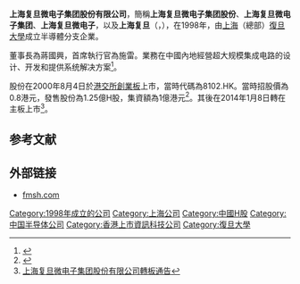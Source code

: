 '''上海复旦微电子集团股份有限公司'''，簡稱'''上海复旦微电子集团股份'''、'''上海复旦微电子集团'''、'''上海复旦微电子'''，以及'''上海复旦'''（'''{{lang-en|Shanghai Fudan Microelectronics Group Company Limited}}'''，{{hkex|1385}}），在1998年，由[[上海|上海]]（總部）[[復旦大學|復旦大學]]成立半導體分支企業。

董事長為蔣國興，首席執行官為施雷。業務在中國內地經營超大规模集成电路的设计、开发和提供系统解决方案<ref>{{Cite web |url=http://www.fmsh.com/neiye.aspx?id=26 |title=上海复旦微电子集团股份有限公司簡介 |accessdate=2014-03-04 |archive-date=2014-05-11 |archive-url=https://web.archive.org/web/20140511143420/http://www.fmsh.com/neiye.aspx?id=26 |dead-url=no }}</ref>。

股份在2000年8月4日於[[港交所|港交所]][[香港創業板|創業板]]上市，當時代碼為8102.HK。當時招股價為0.8港元，發售股份為1.25億H股，集資額為1億港元<ref>{{Cite web |url=http://www.hkexnews.hk/listedco/listconews/GEM/2000/0731/00000MC20000729123614H.pdf |title=上海复旦微电子集团股份有限公司招股資料 |accessdate=2014-03-04 |archive-date=2018-09-30 |archive-url=https://web.archive.org/web/20180930020749/http://www.hkexnews.hk/listedco/listconews/GEM/2000/0731/00000MC20000729123614H.pdf |dead-url=no }}</ref>。其後在2014年1月8日轉在主板上市<ref>[http://www.fmsh.com/xqitadmin/uploadFiles/20131231083830.pdf 上海复旦微电子集团股份有限公司轉板通告]</ref>。

==参考文献==
{{reflist}}

== 外部链接 ==
* [http://www.fmsh.com/ fmsh.com]{{Wayback|url=http://www.fmsh.com/ |date=20140221043400 }}

[[Category:1998年成立的公司|Category:1998年成立的公司]]
[[Category:上海公司|Category:上海公司]]
[[Category:中國H股|Category:中國H股]]
[[Category:中国半导体公司|Category:中国半导体公司]]
[[Category:香港上市資訊科技公司|Category:香港上市資訊科技公司]]
[[Category:復旦大學|Category:復旦大學]]